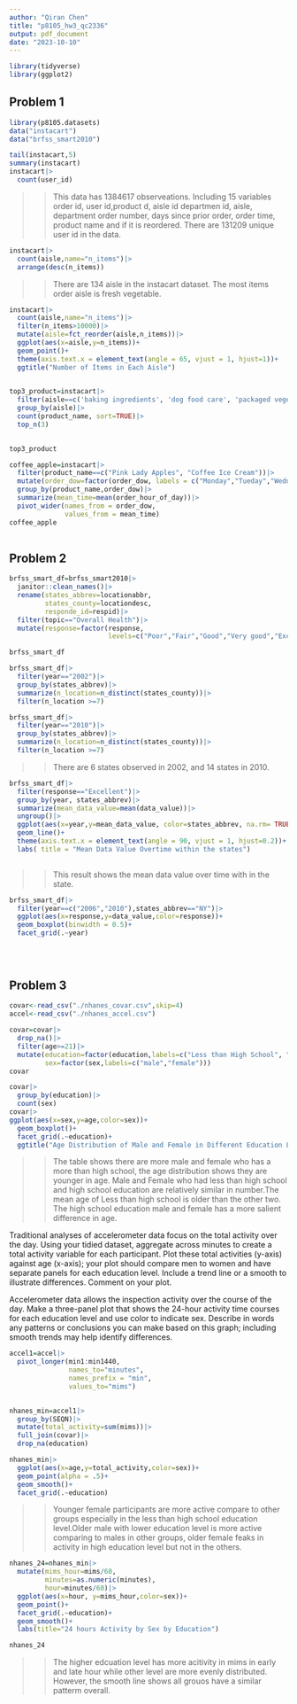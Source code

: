```yaml
---
author: "Qiran Chen"
title: "p8105_hw3_qc2336"
output: pdf_document
date: "2023-10-10"
---
```


```r
library(tidyverse)
library(ggplot2)
```

## Problem 1


```r
library(p8105.datasets)
data("instacart")
data("brfss_smart2010")
```

```r
tail(instacart,5)
summary(instacart)
instacart|> 
  count(user_id)
```
>> This data has 1384617 observeations. Including 15 variables order id, user id,product d, aisle id departmen id, aisle, department order number, days since prior order, order time, product name and if it is reordered. There are 131209 unique user id in the data.


```r
instacart|>
  count(aisle,name="n_items")|>
  arrange(desc(n_items))

```
>> There are 134 aisle in the instacart dataset. The most items order aisle is fresh vegetable.

```r
instacart|>
  count(aisle,name="n_items")|>
  filter(n_items>10000)|>
  mutate(aisle=fct_reorder(aisle,n_items))|>
  ggplot(aes(x=aisle,y=n_items))+
  geom_point()+
  theme(axis.text.x = element_text(angle = 65, vjust = 1, hjust=1))+
  ggtitle("Number of Items in Each Aisle")
  
```

```r
top3_product=instacart|>
  filter(aisle==c('baking ingredients', 'dog food care', 'packaged vegetables fruits'))|>
  group_by(aisle)|>
  count(product_name, sort=TRUE)|>
  top_n(3)

  
top3_product
```


```r
coffee_apple=instacart|>
  filter(product_name==c("Pink Lady Apples", "Coffee Ice Cream"))|>
  mutate(order_dow=factor(order_dow, labels = c("Monday","Tueday","Wednesday","Thursday","Friday", "Saturday", "Sunday")))|>
  group_by(product_name,order_dow)|>
  summarize(mean_time=mean(order_hour_of_day))|>
  pivot_wider(names_from = order_dow,
              values_from = mean_time)
coffee_apple
  
```
## Problem 2

```r
brfss_smart_df=brfss_smart2010|>
  janitor::clean_names()|>
  rename(states_abbrev=locationabbr,
         states_county=locationdesc,
         responde_id=respid)|>
  filter(topic=="Overall Health")|>
  mutate(response=factor(response,
                         levels=c("Poor","Fair","Good","Very good","Excellent")))

brfss_smart_df

```
```r

brfss_smart_df|>
  filter(year=="2002")|>
  group_by(states_abbrev)|>
  summarize(n_location=n_distinct(states_county))|>
  filter(n_location >=7)

brfss_smart_df|>
  filter(year=="2010")|>
  group_by(states_abbrev)|>
  summarize(n_location=n_distinct(states_county))|>
  filter(n_location >=7)

```
>> There are 6 states observed in 2002, and 14 states in 2010.

```r
brfss_smart_df|>
  filter(response=="Excellent")|>
  group_by(year, states_abbrev)|>
  summarize(mean_data_value=mean(data_value))|>
  ungroup()|>
  ggplot(aes(x=year,y=mean_data_value, color=states_abbrev, na.rm= TRUE))+
  geom_line()+
  theme(axis.text.x = element_text(angle = 90, vjust = 1, hjust=0.2))+
  labs( title = "Mean Data Value Overtime within the states") 
  
```
>>This result shows the mean data value over time with in the state.

```r
brfss_smart_df|>
  filter(year==c("2006","2010"),states_abbrev=="NY")|>
  ggplot(aes(x=response,y=data_value,color=response))+
  geom_boxplot(binwidth = 0.5)+
  facet_grid(.~year)
  
  
  
```


## Problem 3


```r
covar<-read_csv("./nhanes_covar.csv",skip=4)
accel<-read_csv("./nhanes_accel.csv")
```

```r
covar=covar|>
  drop_na()|>
  filter(age>=21)|>
  mutate(education=factor(education,labels=c("Less than High School", "High School", "More than High School")),
         sex=factor(sex,labels=c("male","female")))
covar
```

```r
covar|>
  group_by(education)|>
  count(sex)
covar|>
ggplot(aes(x=sex,y=age,color=sex))+
  geom_boxplot()+
  facet_grid(.~education)+
  ggtitle("Age Distribution of Male and Female in Different Education Levels")
```
>> The table shows there are more male and female who has a more than high school, the age distribution shows they are younger in age. Male and Female who had less than high school and high school education are relatively similar in number.The mean age of Less than high school is older than the other two. The high school education male and female has a more salient difference in age.

Traditional analyses of accelerometer data focus on the total activity over the day. Using your tidied dataset, aggregate across minutes to create a total activity variable for each participant. Plot these total activities (y-axis) against age (x-axis); your plot should compare men to women and have separate panels for each education level. Include a trend line or a smooth to illustrate differences. Comment on your plot.

Accelerometer data allows the inspection activity over the course of the day. Make a three-panel plot that shows the 24-hour activity time courses for each education level and use color to indicate sex. Describe in words any patterns or conclusions you can make based on this graph; including smooth trends may help identify differences.


```r
accel1=accel|>
  pivot_longer(min1:min1440,
               names_to="minutes",
               names_prefix = "min",
               values_to="mims")
  

```

```r
nhanes_min=accel1|>
  group_by(SEQN)|>
  mutate(total_activity=sum(mims))|>
  full_join(covar)|>
  drop_na(education)

nhanes_min|>
  ggplot(aes(x=age,y=total_activity,color=sex))+
  geom_point(alpha = .5)+
  geom_smooth()+
  facet_grid(.~education)
```
>> Younger female participants are more active compare to other groups especially in the less than high school education level.Older male with lower education level is more active comparing to males in other groups, older female feaks in activity in high education level but not in the others.

```r
nhanes_24=nhanes_min|>
  mutate(mims_hour=mims/60,
         minutes=as.numeric(minutes),
         hour=minutes/60)|>
  ggplot(aes(x=hour, y=mims_hour,color=sex))+
  geom_point()+
  facet_grid(.~education)+
  geom_smooth()+
  labs(title="24 hours Activity by Sex by Education")

nhanes_24
```
>> The higher edcuation level has more acitivity in mims in early and late hour while other level are more evenly distributed. However, the smooth line shows all grouos have a similar patterm overall.
